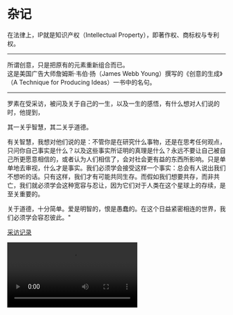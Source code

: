 # 杂记

在法律上，IP就是知识产权（Intellectual Property），即著作权、商标权与专利权。

---

所谓创意，只是把原有的元素重新组合而已。\
这是美国广告大师詹姆斯·韦伯·扬（James Webb Young）撰写的《创意的生成》（A Technique for Producing Ideas）一书中的名句。

---

罗素在受采访，被问及关于自己的一生，以及一生的感悟，有什么想对人们说的时，他提到，

其一关乎智慧，其二关乎道德。

有关智慧，我想对他们说的是：不管你是在研究什么事物，还是在思考任何观点，只问你自己事实是什么？以及这些事实所证明的真理是什么？永远不要让自己被自己所更愿意相信的，或者认为人们相信了，会对社会更有益的东西所影响。只是单单地去审视，什么才是事实。我们必须学会接受这样一个事实：总会有人说出我们不想听的话。只有这样，我们才有可能共同生存。而假如我们想要共存，而非共亡，我们就必须学会这种宽容与忍让，因为它们对于人类在这个星球上的存续，是至关重要的。

关于道德，十分简单。爱是明智的，恨是愚蠢的。在这个日益紧密相连的世界，我们必须学会容忍彼此。"

[采访记录](https://new.qq.com/omn/20180118/20180118A0CA4U.html)

<Video iframe src="https://v.qq.com/txp/iframe/player.html?vid=s1331c41f8f" />
